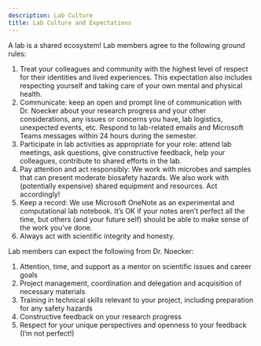 ```yaml
---
description: Lab Culture
title: Lab Culture and Expectations
---
```


A lab is a shared ecosystem! Lab members agree to the following ground rules: 

1. Treat your colleagues and community with the highest level of respect for their identities and lived experiences. This expectation also includes respecting yourself and taking care of your own mental and physical health.
2. Communicate: keep an open and prompt line of communication with Dr. Noecker about your research progress and your other considerations, any issues or concerns you have, lab logistics, unexpected events, etc. Respond to lab-related emails and Microsoft Teams messages within 24 hours during the semester.
3. Participate in lab activities as appropriate for your role: attend lab meetings, ask questions, give constructive feedback, help your colleagues, contribute to shared efforts in the lab.
4. Pay attention and act responsibly: We work with microbes and samples that can present moderate biosafety hazards. We also work with (potentially expensive) shared equipment and resources. Act accordingly!
5. Keep a record: We use Microsoft OneNote as an experimental and computational lab notebook. It's OK if your notes aren't perfect all the time, but others (and your future self) should be able to make sense of the work you've done.
6. Always act with scientific integrity and honesty.

<!-- 7. Ask for help and raise concerns as they arise: this is basically "communicate" a second time, but it's important! -->
	
Lab members can expect the following from Dr. Noecker:
	
1. Attention, time, and support as a mentor on scientific issues and career goals
2. Project management, coordination and delegation and acquisition of necessary materials
3. Training in technical skills relevant to your project, including preparation for any safety hazards
4. Constructive feedback on your research progress
5. Respect for your unique perspectives and openness to your feedback (I'm not perfect!)
